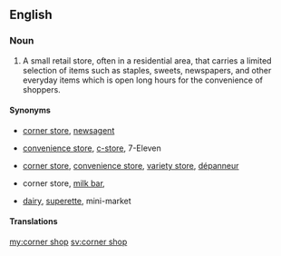 ==English==

===Noun===
{{en-noun}}

# {{context|UK|lang=en}} A small retail store, often in a residential area, that carries a limited selection of items such as staples, sweets, newspapers, and other everyday items which is open long hours for the convenience of shoppers.

====Synonyms====
* {{sense|UK}} [[corner store]], [[newsagent]]
* {{sense|American English}} [[convenience store]], [[c-store]], 7-Eleven {{qualifier|genericized trademark}}
* {{sense|Canada}} [[corner store]], [[convenience store]], [[variety store]], [[dépanneur]] {{qualifier|Quebec}}
* {{sense|Australian English}} corner store, [[milk bar]],
* {{sense|New Zealand}} [[dairy]], [[w:superette|superette]], mini-market

====Translations====
{{trans-see|small retail store|convenience store}}

[[my:corner shop]]
[[sv:corner shop]]